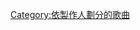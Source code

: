 {{noteTA
|1=zh-tw:傑克·安多夫;zh-cn:杰克·安东诺夫;
}}
{{Category explanation|'''[[杰克·安东诺夫|杰克·安东诺夫]]'''製作的歌曲。關於杰克·安东诺夫創作或聯合創作的歌曲，請見「[[:Category:杰克·安东诺夫创作的歌曲|:Category:杰克·安东诺夫创作的歌曲]]」}}

[[Category:依製作人劃分的歌曲|Category:依製作人劃分的歌曲]]